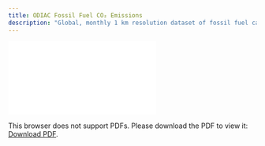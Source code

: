 ```yaml
---
title: ODIAC Fossil Fuel CO₂ Emissions
description: "Global, monthly 1 km resolution dataset of fossil fuel carbon dioxide emissions, version 2024"
---
```

<object data="./reports/odiac-ffco2-monthgrid-v2024_Processing and Verification Report.pdf" type="application/pdf" width="1024px" height="1000px">
    <embed src="./reports/odiac-ffco2-monthgrid-v2024_Processing and Verification Report.pdf">
        <p>This browser does not support PDFs. Please download the PDF to view it: <a href="./reports/odiac-ffco2-monthgrid-v2024_Processing and Verification Report.pdf">Download PDF</a>.</p>
    </embed>
</object>